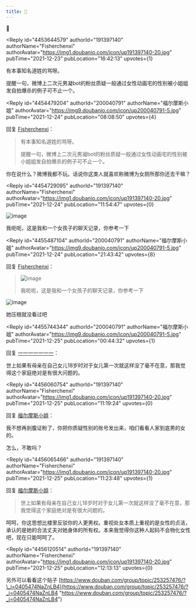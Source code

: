 ```yaml
---
title: 🤮
---
```



<Forum groupName="无职转生：到了异..." groupUrl="https://www.douban.com/group/716243/" archivedAt="2025-05-16T16:54:35.389Z">
  <Post
    id="256303776"
    title="🤮"
    url="https://www.douban.com/group/topic/256303776/?_spm_id=MjAwMDQwNzkx"
    pubTime="2023-01-24"
    highlightUserId="191397140"
  >
🤮

<Reply
  id="4453644579"
  authorId="191397140"
  authorName="Fisherchenxi"
  authorAvatar="https://img1.doubanio.com/icon/up191397140-20.jpg"
  pubTime="2021-12-23"
  pubLocation="16:42:13"
  upvotes={1}
>
有本事知名道姓的骂呀。

提醒一句，微博上二次元男凝bot的粉丝质疑一般通过女性动画宅的性别被小姐姐发自拍爆杀的例子可不止一个。
</Reply>

<Reply
  id="4454479204"
  authorId="200040791"
  authorName="福尔摩斯小姐"
  authorAvatar="https://img9.doubanio.com/icon/up200040791-5.jpg"
  pubTime="2021-12-24"
  pubLocation="08:08:50"
  upvotes={4}
>
回复 [Fisherchenxi](https://www.douban.com/people/191397140/)：
 > 有本事知名道姓的骂呀。
> 
> 提醒一句，微博上二次元男凝bot的粉丝质疑一般通过女性动画宅的性别被小姐姐发自拍爆杀的例子可不止一个。

你在说什么？微博我都不玩。话说你这类人就喜欢称微博为女厕所那你还去干嘛？
</Reply>

<Reply
  id="4454729095"
  authorId="191397140"
  authorName="Fisherchenxi"
  authorAvatar="https://img1.doubanio.com/icon/up191397140-20.jpg"
  pubTime="2021-12-24"
  pubLocation="11:54:47"
  upvotes={0}
>
![image](https://img1.doubanio.com/view/richtext/large/public/p281374010.jpg)

我呃呃，这是我和一个女孩子的聊天记录，你参考一下
</Reply>

<Reply
  id="4455487104"
  authorId="200040791"
  authorName="福尔摩斯小姐"
  authorAvatar="https://img9.doubanio.com/icon/up200040791-5.jpg"
  pubTime="2021-12-24"
  pubLocation="21:43:42"
  upvotes={8}
>
回复 [Fisherchenxi](https://www.douban.com/people/191397140/)：
 > ![image](https://img1.doubanio.com/view/richtext/large/public/p281374010.jpg)
> 
> 我呃呃，这是我和一个女孩子的聊天记录，你参考一下

![image](https://img1.doubanio.com/view/richtext/s/public/p281374010.jpg)

她压根就没看过吧
</Reply>

<Reply
  id="4455744344"
  authorId="200040791"
  authorName="福尔摩斯小姐"
  authorAvatar="https://img9.doubanio.com/icon/up200040791-5.jpg"
  pubTime="2021-12-25"
  pubLocation="00:44:32"
  upvotes={1}
>
回复 [一一一一一一一](https://www.douban.com/people/177563745/)：
 

世上如果有母亲在自己女儿18岁时对于女儿第一次就这样没了毫不在意，那我觉得这个家庭绝对是有很大问题的。
</Reply>

<Reply
  id="4456060754"
  authorId="191397140"
  authorName="Fisherchenxi"
  authorAvatar="https://img1.doubanio.com/icon/up191397140-20.jpg"
  pubTime="2021-12-25"
  pubLocation="11:19:24"
  upvotes={0}
>
回复 [福尔摩斯小姐](https://www.douban.com/people/200040791/)：
 

我不想再剖腹证粉了，你把你质疑性别的账号发出来，咱们看看人家到底男的女的。

怎么，不敢吗？
</Reply>

<Reply
  id="4456065466"
  authorId="191397140"
  authorName="Fisherchenxi"
  authorAvatar="https://img1.doubanio.com/icon/up191397140-20.jpg"
  pubTime="2021-12-25"
  pubLocation="11:23:48"
  upvotes={1}
>
回复 [福尔摩斯小姐](https://www.douban.com/people/200040791/)：
 > 世上如果有母亲在自己女儿18岁时对于女儿第一次就这样没了毫不在意，那我觉得这个家庭绝对是有很大问题的。

呵呵，你这思想比楼里反驳你的人更男权。重视处女本质上重视的是女性的贞洁，承认的是她的合法丈夫对她身体的所有权。本来我觉得你这种人起码不会物化女性吧，现在只能呵呵了。
</Reply>

<Reply
  id="4456120514"
  authorId="191397140"
  authorName="Fisherchenxi"
  authorAvatar="https://img1.doubanio.com/icon/up191397140-20.jpg"
  pubTime="2021-12-25"
  pubLocation="12:13:13"
  upvotes={0}
>
另外可以看看这个贴子
[https://www.douban.com/group/topic/253257476/?\_i=0405474NaZnLB4](https://www.douban.com/group/topic/253257476/?_i=0405474NaZnLB4 "https://www.douban.com/group/topic/253257476/?_i=0405474NaZnLB4")
</Reply>
  </Post>
</Forum>
